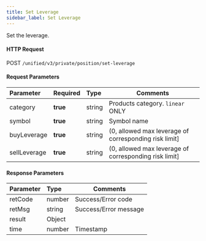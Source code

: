 ```yaml
---
title: Set Leverage
sidebar_label: Set Leverage
---
```


Set the leverage.

#### HTTP Request
POST `/unified/v3/private/position/set-leverage`

#### Request Parameters
| Parameter | Required | Type | Comments|
|:----- |:-------|:-----|------ |
|category |**true** |string |Products category. `linear` ONLY |
|symbol |**true** |string |Symbol name|
|buyLeverage |**true** |string |(0, allowed max leverage of corresponding risk limit] |
|sellLeverage |**true** |string |(0, allowed max leverage of corresponding risk limit]|

#### Response Parameters
| Parameter | Type | Comments|
|:----- |:-----|----- |
|retCode |number |Success/Error code |
|retMsg |string |Success/Error message |
|result |Object | |
|time |number |Timestamp |
